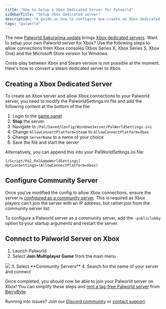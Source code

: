 ```yaml
---
title: "How to Setup a Xbox Dedicated Server for Palworld"
sidebarTitle: "Setup Xbox dedicated server"
description: "A guide on how to configure ane create an Xbox dedicated server for Palworld"
tags: "palworld"
---
```


The new [Palworld Sakurajima update](https://blog.berrybyte.net/palworld-sakurajima-update-released/) brings [Xbox dedicated servers](https://berrybyte.net/palworld-xbox-server-hosting). Want to setup your own Palworld server for Xbox? Use the following steps to allow connections from Xbox consoles (Xbox Series X, Xbox Series S, Xbox One) and the Microsoft Store version for Windows.

Cross-play between Xbox and Steam version is not possible at the moment. Here's how to convert a steam dedicated server to Xbox.

## Creating a Xbox Dedicated Server

To create an Xbox server and allow Xbox connections to your Palworld server, you need to modify the PalworldSettings.ini file and add the following content at the bottom of the file:

1. Login to the [game panel](https://game.berrybyte.net)
2. **Stop** the server
3. Navigate to `/Pal/Saved/Config/WindowsServer/PalWorldSettings.ini`
4. Change `AllowConnectPlatform=Steam` to `AllowConnectPlatform=Xbox`
5. Change `ServerName` to a name of your choice
6. Save the file and start the server

Alternatively, you can append this into your PalWorldSettings.ini file:
```
[/Script/Pal.PalGameWorldSettings]
OptionSettings=(AllowConnectPlatform=Xbox)
```

## Configure Community Server

Once you've modified the config to allow Xbox connections, ensure the server is [configured as a community server](https://tech.palworldgame.com/getting-started/deploy-community-server). This is required as Xbox players can't join the server with an IP address, but rather join from the community server list.

To configure a Palworld server as a community server, add the `-publiclobby` option to your startup arguments and restart the server.

## Connect to Palworld Server on Xbox

1. Launch Palworld
2. Select **Join Multiplayer Game** from the main menu
<Frame>
  <img src="/images/join-palworld-server.png" />
</Frame>
3. Select **Community Servers**
4. Search for the name of your server and connect

Once completed, you should now be able to join your Palworld server on Xbox! You can simplify these steps and [rent a lag-free Palworld server](https://berrybyte.net/palworld-server-hosting) from [BerryByte](https://berrybyte.net).

Running into issues? Join our [Discord community](https://berrybyte.net/discord) or [contact support](https://berrybyte.net/support).
